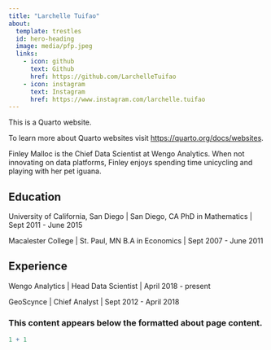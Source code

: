```yaml
---
title: "Larchelle Tuifao"
about:
  template: trestles
  id: hero-heading
  image: media/pfp.jpeg
  links:
    - icon: github
      text: Github
      href: https://github.com/LarchelleTuifao
    - icon: instagram
      text: Instagram
      href: https://www.instagram.com/larchelle.tuifao
---
```


This is a Quarto website.

To learn more about Quarto websites visit <https://quarto.org/docs/websites>.

:::{#hero-heading}

Finley Malloc is the Chief Data Scientist at Wengo Analytics. When not innovating on data platforms, Finley enjoys spending time unicycling and playing with her pet iguana.

## Education

University of California, San Diego \| San Diego, CA
PhD in Mathematics \| Sept 2011 - June 2015

Macalester College \| St. Paul, MN
B.A in Economics \| Sept 2007 - June 2011

## Experience

Wengo Analytics \| Head Data Scientist \| April 2018 - present

GeoScynce \| Chief Analyst \| Sept 2012 - April 2018

:::

### This content appears below the formatted about page content.

```r
1 + 1
```
